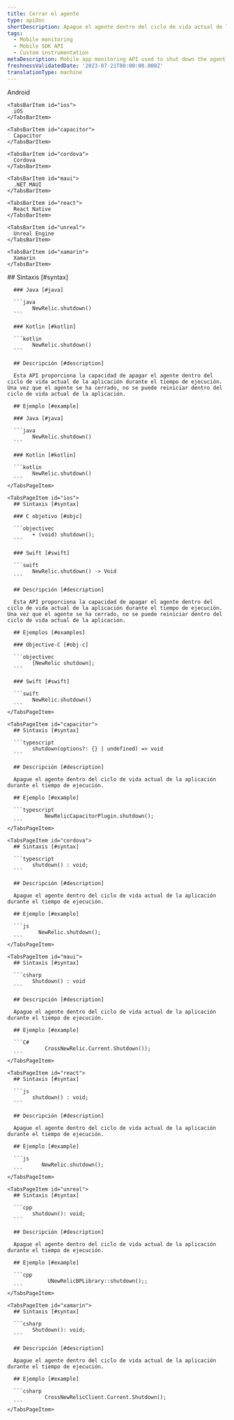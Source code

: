```yaml
---
title: Cerrar el agente
type: apiDoc
shortDescription: Apague el agente dentro del ciclo de vida actual de la aplicación durante el tiempo de ejecución.
tags:
  - Mobile monitoring
  - Mobile SDK API
  - Custom instrumentation
metaDescription: Mobile app monitoring API used to shut down the agent within the current application lifecycle during runtime.
freshnessValidatedDate: '2023-07-21T00:00:00.000Z'
translationType: machine
---
```


<Tabs>
  <TabsBar>
    <TabsBarItem id="android">
      Android
    </TabsBarItem>

    <TabsBarItem id="ios">
      iOS
    </TabsBarItem>

    <TabsBarItem id="capacitor">
      Capacitor
    </TabsBarItem>

    <TabsBarItem id="cordova">
      Cordova
    </TabsBarItem>

    <TabsBarItem id="maui">
      .NET MAUI
    </TabsBarItem>

    <TabsBarItem id="react">
      React Native
    </TabsBarItem>

    <TabsBarItem id="unreal">
      Unreal Engine
    </TabsBarItem>

    <TabsBarItem id="xamarin">
      Xamarin
    </TabsBarItem>
  </TabsBar>

  <TabsPages>
    <TabsPageItem id="android">
      ## Sintaxis [#syntax]

      ### Java [#java]

      ```java
            NewRelic.shutdown()
      ```

      ### Kotlin [#kotlin]

      ```kotlin
            NewRelic.shutdown()
      ```

      ## Descripción [#description]

      Esta API proporciona la capacidad de apagar el agente dentro del ciclo de vida actual de la aplicación durante el tiempo de ejecución. Una vez que el agente se ha cerrado, no se puede reiniciar dentro del ciclo de vida actual de la aplicación.

      ## Ejemplo [#example]

      ### Java [#java]

      ```java
            NewRelic.shutdown()
      ```

      ### Kotlin [#kotlin]

      ```kotlin
            NewRelic.shutdown()
      ```
    </TabsPageItem>

    <TabsPageItem id="ios">
      ## Sintaxis [#syntax]

      ### C objetivo [#objc]

      ```objectivec
            + (void) shutdown();
      ```

      ### Swift [#swift]

      ```swift
            NewRelic.shutdown() -> Void
      ```

      ## Descripción [#description]

      Esta API proporciona la capacidad de apagar el agente dentro del ciclo de vida actual de la aplicación durante el tiempo de ejecución. Una vez que el agente se ha cerrado, no se puede reiniciar dentro del ciclo de vida actual de la aplicación.

      ## Ejemplos [#examples]

      ### Objective-C [#obj-c]

      ```objectivec
            [NewRelic shutdown];
      ```

      ### Swift [#swift]

      ```swift
            NewRelic.shutdown()
      ```
    </TabsPageItem>

    <TabsPageItem id="capacitor">
      ## Sintaxis [#syntax]

      ```typescript
            shutdown(options?: {} | undefined) => void
      ```

      ## Descripción [#description]

      Apague el agente dentro del ciclo de vida actual de la aplicación durante el tiempo de ejecución.

      ## Ejemplo [#example]

      ```typescript
                NewRelicCapacitorPlugin.shutdown();
      ```
    </TabsPageItem>

    <TabsPageItem id="cordova">
      ## Sintaxis [#syntax]

      ```typescript
            shutdown() : void;
      ```

      ## Descripción [#description]

      Apague el agente dentro del ciclo de vida actual de la aplicación durante el tiempo de ejecución.

      ## Ejemplo [#example]

      ```js
              NewRelic.shutdown();
      ```
    </TabsPageItem>

    <TabsPageItem id="maui">
      ## Sintaxis [#syntax]

      ```csharp
            Shutdown() : void
      ```

      ## Descripción [#description]

      Apague el agente dentro del ciclo de vida actual de la aplicación durante el tiempo de ejecución.

      ## Ejemplo [#example]

      ```C#
                CrossNewRelic.Current.Shutdown());
      ```
    </TabsPageItem>

    <TabsPageItem id="react">
      ## Sintaxis [#syntax]

      ```js
            shutdown() : void;
      ```

      ## Descripción [#description]

      Apague el agente dentro del ciclo de vida actual de la aplicación durante el tiempo de ejecución.

      ## Ejemplo [#example]

      ```js
               NewRelic.shutdown();
      ```
    </TabsPageItem>

    <TabsPageItem id="unreal">
      ## Sintaxis [#syntax]

      ```cpp
            shutdown(): void;
      ```

      ## Descripción [#description]

      Apague el agente dentro del ciclo de vida actual de la aplicación durante el tiempo de ejecución.

      ## Ejemplo [#example]

      ```cpp
                 UNewRelicBPLibrary::shutdown();;
      ```
    </TabsPageItem>

    <TabsPageItem id="xamarin">
      ## Sintaxis [#syntax]

      ```csharp
            Shutdown(): void;
      ```

      ## Descripción [#description]

      Apague el agente dentro del ciclo de vida actual de la aplicación durante el tiempo de ejecución.

      ## Ejemplo [#example]

      ```csharp
                CrossNewRelicClient.Current.Shutdown();
      ```
    </TabsPageItem>
  </TabsPages>
</Tabs>